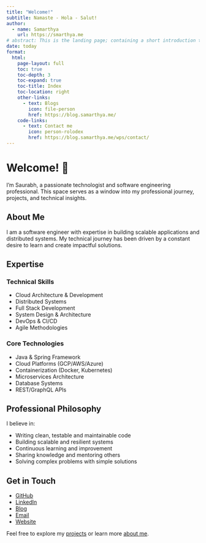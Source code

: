 ```yaml
---
title: "Welcome!"
subtitle: Namaste - Hola - Salut!
author: 
  - name: Samarthya
    url: https://smarthya.me
# abstract: This is the landing page; containing a short introduction to who am I.
date: today
format:
  html:
    page-layout: full
    toc: true
    toc-depth: 3
    toc-expand: true
    toc-title: Index
    toc-location: right
    other-links:
      - text: Blogs
        icon: file-person
        href: https://blog.samarthya.me/
    code-links:
      - text: Contact me
        icon: person-rolodex
        href: https://blog.samarthya.me/wps/contact/
---
```


# Welcome! 👋

I'm Saurabh, a passionate technologist and software engineering professional. This space serves as a window into my professional journey, projects, and technical insights.

## About Me

I am a software engineer with expertise in building scalable applications and distributed systems. My technical journey has been driven by a constant desire to learn and create impactful solutions.

## Expertise

::: {.grid}

::: {.g-col-6}
### Technical Skills
- <i class="fas fa-cloud"></i> Cloud Architecture & Development
- <i class="fas fa-network-wired"></i> Distributed Systems
- <i class="fas fa-code"></i> Full Stack Development
- <i class="fas fa-drafting-compass"></i> System Design & Architecture
- <i class="fas fa-infinity"></i> DevOps & CI/CD
- <i class="fas fa-tasks"></i> Agile Methodologies
:::

::: {.g-col-6}
### Core Technologies
- <i class="fab fa-java"></i> Java & Spring Framework
- <i class="fab fa-aws"></i> Cloud Platforms (GCP/AWS/Azure)
- <i class="fab fa-docker"></i> Containerization (Docker, Kubernetes)
- <i class="fas fa-microchip"></i> Microservices Architecture
- <i class="fas fa-database"></i> Database Systems
- <i class="fas fa-plug"></i> REST/GraphQL APIs
:::

:::

## Professional Philosophy

I believe in:

- <i class="fas fa-code"></i> Writing clean, testable and maintainable code
- <i class="fas fa-layer-group"></i> Building scalable and resilient systems
- <i class="fas fa-graduation-cap"></i> Continuous learning and improvement
- <i class="fas fa-users"></i> Sharing knowledge and mentoring others
- <i class="fas fa-puzzle-piece"></i> Solving complex problems with simple solutions

## Get in Touch {.mt-4}

::: {.grid}

::: {.g-col-12 .social-links}
- <i class="fab fa-github"></i> [GitHub](https://github.com/samarthya)
- <i class="fab fa-linkedin"></i> [LinkedIn](https://www.linkedin.com/in/samarthyasaurabh)
- <i class="fas fa-blog"></i> [Blog](https://blog.samarthya.me)
- <i class="fas fa-envelope"></i> [Email](mailto:mailme@samarthya.me)
- <i class="fas fa-globe"></i> [Website](https://samarthya.me)
:::

:::

::: {.text-center .mt-5}
Feel free to explore my [<i class="fas fa-code-branch"></i> projects](projects.qmd) or learn more [<i class="fas fa-user"></i> about me](about.qmd).
:::
